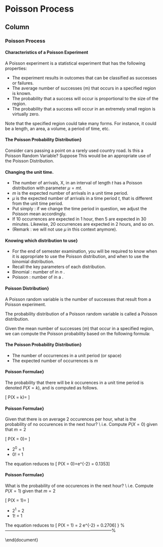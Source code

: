 Poisson Process {data-navmenu="Poisson Distrubition"}
=====================================

Column {.tabset}
-------------------------------------------------

### Poisson Process

#### Characteristics of a Poisson Experiment
A Poisson experiment is a statistical experiment that has the following properties:

*  The experiment results in outcomes that can be classified as successes or failures.
*  The average number of successes (m) that occurs in a specified region is known.
*  The probability that a success will occur is proportional to the size of the region.
*  The probability that a success will occur in an extremely small region is virtually zero.

Note that the specified region could take many forms. For instance, it could be a length, an area, a volume, a period of time, etc.

<p>


#### The Poisson Probability Distribution}
Consider cars passing a point on a rarely used country road. Is this a Poisson Random Variable?
Suppose
\begin{enumerate}
*  Arrivals occur at an average rate of $m$ cars per unit time.
*  The probability of an arrival in an interval of length k
is constant.
*  The number of arrivals in two non-overlapping
intervals of time are independent.
\end{enumerate}
This would be an appropriate use of the Poisson Distribution.
<p>


#### Changing the unit time.


*  The number of arrivals, X, in an interval of length $t$ has a
Poisson distribution with parameter $\mu = mt$.
*  $m$ is the expected number of arrivals in a unit time period.
*  $\mu$ is the expected number of arrivals in a time period $t$, that is different from the unit time period.
*  Put simply : if we change the time period in question, we adjust the Poisson mean accordingly.
*  If 10 occurrences are expected in 1 hour, then 5 are expected in 30 minutes. Likewise, 20 occurrences are expected in 2 hours, and so on.
*  (Remark : we will not use $\mu$ in this context anymore).

<p>


#### Knowing which distribution to use}

*  For the end of semester examination, you will be required to know when it is appropriate to use the Poisson distribution, and when to use the binomial distribution.
*  Recall the key parameters of each distribution.
*  Binomial : number of \textbf{\emph{successes}} in $n$ \textbf{\emph{independent trials}}.
*  Poisson : number of \textbf{\emph{occurrences}} in a \textbf{\emph{unit space}}.

<p>


#### Poisson Distribution}
A Poisson random variable is the number of successes that result from a Poisson experiment.
 
The probability distribution of a Poisson random variable is called a Poisson distribution.

Given the mean number of successes ($m$) that occur in a specified region, we can compute the Poisson probability based on the following formula:

<p>


#### The Poisson Probability Distribution}

*  The number of occurrences in a unit period (or space)
*  The expected number of occurrences is $m$



#### Poisson Formulae}
The probability that there will be $k$ occurences in a unit time period is denoted $P(X=k)$, and is computed as follows.
<p>
\[ P(X = k)=\frac{m^k e^{-m}}{k!} \]


#### Poisson Formulae}
Given that there is on average 2 occurences per hour, what is the probability of no occurences in the next hour? \\ i.e. Compute $P(X=0)$ given that $m=2$
<p>
\[ P(X = 0)=\frac{2^0 e^{-2}}{0!} \]
\normalsize

*  $2^0$ = 1
*  $0!$ = 1

The equation reduces to 
\[ P(X = 0)=e^{-2} = 0.1353\]


#### Poisson Formulae}
What is the probability of one occurences in the next hour? \\ i.e. Compute $P(X=1)$ given that $m=2$
<p>
\[ P(X = 1)=\frac{2^1 e^{-2}}{1!} \]
\normalsize

*  $2^1$ = 2
*  $1!$ = 1

The equation reduces to
\[ P(X = 1) = 2 \times e^{-2} = 0.2706\]
}
%---------------------------------------------------------------------------%

\end{document} 